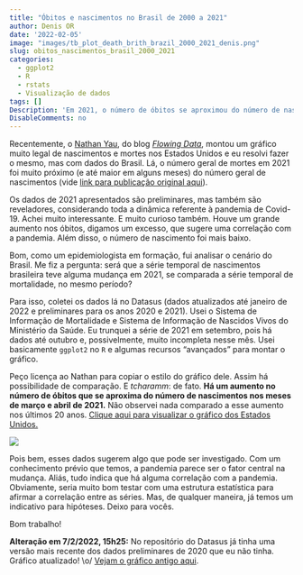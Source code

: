 ```yaml
---
title: "Óbitos e nascimentos no Brasil de 2000 a 2021"
author: Denis OR
date: '2022-02-05'
image: "images/tb_plot_death_brith_brazil_2000_2021_denis.png"
slug: obitos_nascimentos_brasil_2000_2021
categories:
  - ggplot2
  - R
  - rstats
  - Visualização de dados
tags: []
Description: 'Em 2021, o número de óbitos se aproximou do número de nascimentos nos meses de março e abril. Situação é inédita no Brasil.'
DisableComments: no
---
```


Recentemente, o [Nathan Yau](https://twitter.com/flowingdata){target="_blank"}, do blog [*Flowing Data*](https://flowingdata.com/), montou um gráfico muito legal de nascimentos e mortes nos Estados Unidos e eu resolvi fazer o mesmo, mas com dados do Brasil. Lá, o número geral de mortes em 2021 foi muito próximo (e até maior em alguns meses) do número geral de nascimentos (vide [link para publicação original aqui](https://flowingdata.com/2022/02/03/when-there-were-more-deaths-than-births-in-the-u-s/){target="_blank"}).

Os dados de 2021 apresentados são preliminares, mas também são reveladores, considerando toda a dinâmica referente à pandemia de Covid-19. Achei muito interessante. E muito curioso também. Houve um grande aumento nos óbitos, digamos um excesso, que sugere uma correlação com a pandemia. Além disso, o número de nascimento foi mais baixo.

Bom, como um epidemiologista em formação, fui analisar o cenário do Brasil. Me fiz a pergunta: será que a série temporal de nascimentos brasileira teve alguma mudança em 2021, se comparada a série temporal de mortalidade, no mesmo período?

Para isso, coletei os dados lá no Datasus (dados atualizados até janeiro de 2022 e preliminares para os anos 2020 e 2021). Usei o Sistema de Informação de Mortalidade e Sistema de Informação de Nascidos Vivos do Ministério da Saúde. Eu trunquei a série de 2021 em setembro, pois há dados até outubro e, possivelmente, muito incompleta nesse mês. Usei basicamente `ggplot2` no `R` e algumas recursos "avançados" para montar o gráfico.

Peço licença ao Nathan para copiar o estilo do gráfico dele. Assim há possibilidade de comparação. E *tcharamm*: de fato. **Há um aumento no número de óbitos que se aproxima do número de nascimentos nos meses de março e abril de 2021.** Não observei nada comparado a esse aumento nos últimos 20 anos. [Clique aqui para visualizar o gráfico dos Estados Unidos.](https://pbs.twimg.com/media/FKsBV1hVEAYIbhy?format=jpg&name=4096x4096){target="_blank"}

![](/images/plot_death_brith_brazil_2000_2021_denis.png)

Pois bem, esses dados sugerem algo que pode ser investigado. Com um conhecimento prévio que temos, a pandemia parece ser o fator central na mudança. Aliás, tudo indica que há alguma correlação com a pandemia. Obviamente, seria muito bom testar com uma estrutura estatística para afirmar a correlação entre as séries. Mas, de qualquer maneira, já temos um indicativo para hipóteses. Deixo para vocês.

Bom trabalho!

**Alteração em 7/2/2022, 15h25:** No repositório do Datasus já tinha uma versão mais recente dos dados preliminares de 2020 que eu não tinha. Gráfico atualizado! \\o/ [Vejam o gráfico antigo aqui](/images/plot_death_brith_brazil_2000_2021_denis_old.jpeg){target="_blank"}.
